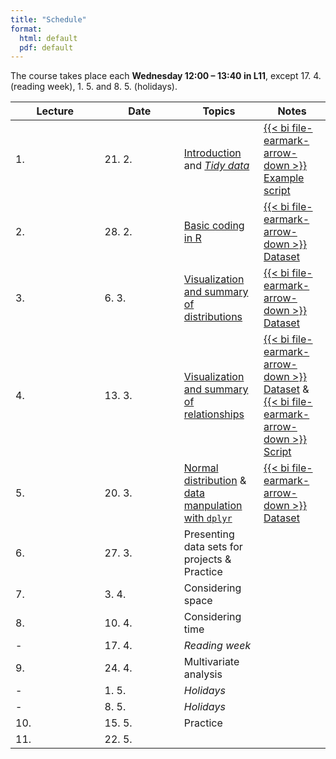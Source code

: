 ```yaml
---
title: "Schedule"
format:
  html: default
  pdf: default
---
```


The course takes place each **Wednesday 12:00 -- 13:40 in L11**, except 17. 4. (reading week), 1. 5. and 8. 5. (holidays). 

| Lecture | Date   | Topics | Notes |
|---------|--------|--------|-------|
| 1.      | 21. 2. | [Introduction](lect/w01/intro.qmd) and [*Tidy data*](lect/w01/tidy.qmd) | [{{< bi file-earmark-arrow-down >}} Example script](lect/w01/teaser.r) |
| 2.      | 28. 2. | [Basic coding in R](lect/w02/intro2r.qmd) | [{{< bi file-earmark-arrow-down >}} Dataset](lect/w02/data/dartpoints.csv) |
| 3.      | 6. 3.  | [Visualization and summary of distributions](lect/w03/distribs.qmd) | [{{< bi file-earmark-arrow-down >}} Dataset](lect/w03/data/dartpoints2.csv) |
| 4.      | 13. 3. | [Visualization and summary of relationships](lect/w04/rels.qmd) | [{{< bi file-earmark-arrow-down >}} Dataset](lect/w04/data/bacups.csv) & [{{< bi file-earmark-arrow-down >}} Script](lect/w04/code/bacups.r) |
| 5.      | 20. 3. | [Normal distribution](lect/w05/norm.qmd) & [data manpulation with `dplyr`](lect/w05/dplyr.qmd) | [{{< bi file-earmark-arrow-down >}} Dataset](lect/w05/data/dartpoints.csv) |
| 6.      | 27. 3. | Presenting data sets for projects & Practice | |
| 7.      | 3. 4.  | Considering space | |
| 8.      | 10. 4. | Considering time | | 
| -       | 17. 4. | *Reading week* | |
| 9.      | 24. 4. | Multivariate analysis | |
| -       | 1. 5.  | *Holidays* | |
| -       | 8. 5.  | *Holidays* | |
| 10.     | 15. 5. | Practice | |
| 11.     | 22. 5. |  | |
